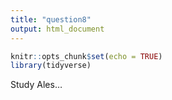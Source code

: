 ```yaml
---
title: "question8"
output: html_document
---
```


```r
knitr::opts_chunk$set(echo = TRUE)
library(tidyverse)
```

Study Ales...
```r
```
